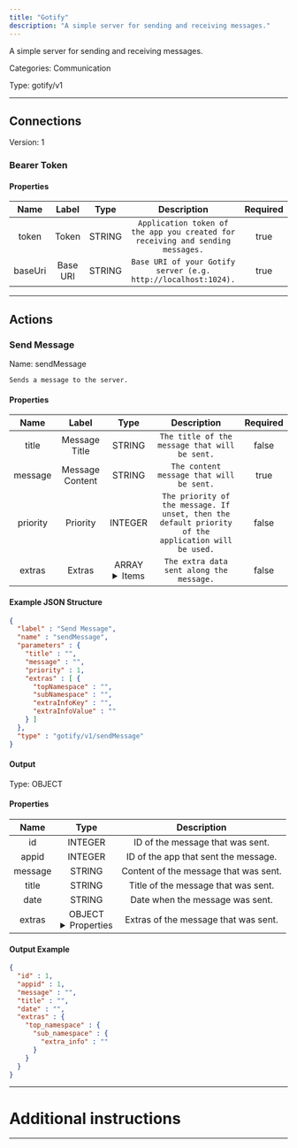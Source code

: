 ```yaml
---
title: "Gotify"
description: "A simple server for sending and receiving messages."
---
```


A simple server for sending and receiving messages.


Categories: Communication


Type: gotify/v1

<hr />



## Connections

Version: 1


### Bearer Token

#### Properties

|      Name       |      Label     |     Type     |     Description     | Required |
|:---------------:|:--------------:|:------------:|:-------------------:|:--------:|
| token | Token | STRING | `Application token of the app you created for receiving and sending messages.` | true |
| baseUri | Base URI | STRING | `Base URI of your Gotify server (e.g. http://localhost:1024).` | true |





<hr />



## Actions


### Send Message
Name: sendMessage

`Sends a message to the server.`

#### Properties

|      Name       |      Label     |     Type     |     Description     | Required |
|:---------------:|:--------------:|:------------:|:-------------------:|:--------:|
| title | Message Title | STRING | `The title of the message that will be sent.` | false |
| message | Message Content | STRING | `The content message that will be sent.` | true |
| priority | Priority | INTEGER | `The priority of the message. If unset, then the default priority of the application will be used.` | false |
| extras | Extras | ARRAY <details> <summary> Items </summary> [&#123;STRING\(topNamespace), STRING\(subNamespace), STRING\(extraInfoKey), STRING\(extraInfoValue)&#125;\($extra)] </details> | `The extra data sent along the message.` | false |

#### Example JSON Structure
```json
{
  "label" : "Send Message",
  "name" : "sendMessage",
  "parameters" : {
    "title" : "",
    "message" : "",
    "priority" : 1,
    "extras" : [ {
      "topNamespace" : "",
      "subNamespace" : "",
      "extraInfoKey" : "",
      "extraInfoValue" : ""
    } ]
  },
  "type" : "gotify/v1/sendMessage"
}
```

#### Output



Type: OBJECT


#### Properties

|     Name     |     Type     |     Description     |
|:------------:|:------------:|:-------------------:|
| id | INTEGER | ID of the message that was sent. |
| appid | INTEGER | ID of the app that sent the message. |
| message | STRING | Content of the message that was sent. |
| title | STRING | Title of the message that was sent. |
| date | STRING | Date when the message was sent. |
| extras | OBJECT <details> <summary> Properties </summary> &#123;&#123;&#123;STRING\(extra_info)&#125;\(sub_namespace)&#125;\(top_namespace)&#125; </details> | Extras of the message that was sent. |




#### Output Example
```json
{
  "id" : 1,
  "appid" : 1,
  "message" : "",
  "title" : "",
  "date" : "",
  "extras" : {
    "top_namespace" : {
      "sub_namespace" : {
        "extra_info" : ""
      }
    }
  }
}
```




<hr />

# Additional instructions
<hr />

